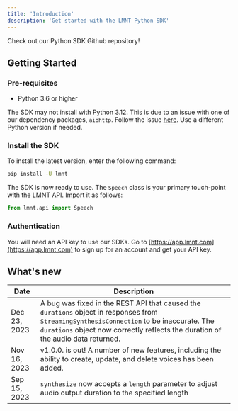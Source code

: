 ```yaml
---
title: 'Introduction'
description: 'Get started with the LMNT Python SDK'
---
```


<Card title="Want to see the code?" icon="github" iconType='duotone' href="https://github.com/lmnt-com/lmnt-python">
  Check out our Python SDK Github repository!
</Card>

## Getting Started

### Pre-requisites
- Python 3.6 or higher

<Warning> The SDK may not install with Python 3.12. This is due to an issue with one of our dependency packages, `aiohttp`. 
Follow the issue [here](https://github.com/aio-libs/aiohttp/issues/7646). Use a different Python version if needed. </Warning> 

### Install the SDK
To install the latest version, enter the following command:
```bash
pip install -U lmnt
```

The SDK is now ready to use. The `Speech` class is your primary touch-point with the LMNT API. Import it as follows:
```python
from lmnt.api import Speech
```

### Authentication
You will need an API key to use our SDKs. Go to [https://app.lmnt.com](https://app.lmnt.com) to sign up for an account and get your API key.

## What's new
| Date | Description |
| -----|-------------|
| Dec 23, 2023 | A bug was fixed in the REST API that caused the `durations` object in responses from `StreamingSynthesisConnection` to be inaccurate. The `durations` object now correctly reflects the duration of the audio data returned. |
| Nov 16, 2023 | v1.0.0. is out! A number of new features, including the ability to create, update, and delete voices has been added.|
| Sep 15, 2023 | `synthesize` now accepts a `length` parameter to adjust audio output duration to the specified length |